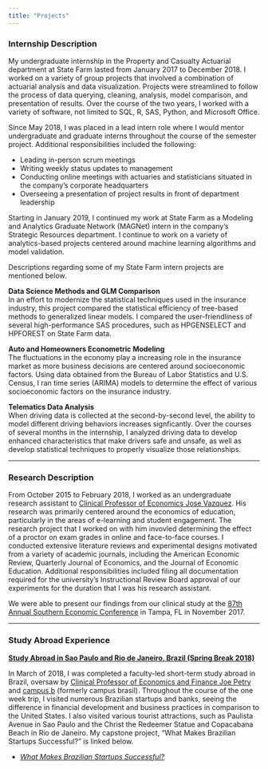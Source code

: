 ```yaml
---
title: "Projects"
---
```


### Internship Description

My undergraduate internship in the Property and Casualty Actuarial department at State Farm lasted from January 2017 to December 2018. I worked on a variety of group projects that involved a combination of actuarial analysis and data visualization. Projects were streamlined to follow the process of data querying, cleaning, analysis, model comparison, and presentation of results. Over the course of the two years, I worked with a variety of software, not limited to SQL, R, SAS, Python, and Microsoft Office. 

Since May 2018, I was placed in a lead intern role where I would mentor undergraduate and graduate interns throughout the course of the semester project. Additional responsibilities included the following:   
  
* Leading in-person scrum meetings
* Writing weekly status updates to management
* Conducting online meetings with actuaries and statisticians situated in the company's corporate headquarters
* Overseeing a presentation of project results in front of department leadership  


Starting in January 2019, I continued my work at State Farm as a Modeling and Analytics Graduate Network (MAGNet) intern in the company's Strategic Resources department. I continue to work on a variety of analytics-based projects centered around machine learning algorithms and model validation. 

Descriptions regarding some of my State Farm intern projects are mentioned below. 

**Data Science Methods and GLM Comparison**  
In an effort to modernize the statistical techniques used in the insurance industry, this project compared the statistical efficiency of tree-based methods to generalized linear models. I compared the user-friendliness of several high-performance SAS procedures, such as HPGENSELECT and HPFOREST on State Farm data. 
    
**Auto and Homeowners Econometric Modeling**  
The fluctuations in the economy play a increasing role in the insurance market as more business decisions are centered around socioeconomic factors. Using data obtained from the Bureau of Labor Statistics and U.S. Census, I ran time series (ARIMA) models to determine the effect of various socioeconomic factors on the insurance industry.    
  
**Telematics Data Analysis**  
When driving data is collected at the second-by-second level, the ability to model different driving behaviors increases signficantly. Over the courses of several months in the internship, I analyzed driving data to develop enhanced characteristics that make drivers safe and unsafe, as well as develop statistical techniques to properly visualize those relationships.     
  
***  
    
### Research Description

From October 2015 to February 2018, I worked as an undergraduate research assistant to [Clinical Professor of Economics Jose Vazquez](https://chroniclevitae.com/people/194561-jose-vazquez/profile). His research was primarily centered around the economics of education, particularly in the areas of e-learning and student engagement. The research project that I worked on with him invovled determining the effect of a proctor on exam grades in online and face-to-face courses. I conducted extensive literature reviews and experimental designs motivated from a variety of academic journals, including the American Economic Review, Quarterly Journal of Economics, and the Journal of Economic Education. Additional responsibilities included filing all documentation required for the university's Instructional Review Board approval of our experiments for the duration that I was his research assistant. 

We were able to present our findings from our clinical study at the [87th Annual Southern Economic Conference](https://www.southerneconomic.org/conference-2017/) in Tampa, FL in November 2017. 
  
  
***  
  
### Study Abroad Experience

[**Study Abroad in Sao Paulo and Rio de Janeiro, Brazil (Spring Break 2018)**](https://economics.illinois.edu/academics/undergraduate-program/study-abroad/econ-faculty-led-short-term/previous-faculty-led)

In March of 2018, I was completed a faculty-led short-term study abroad in Brazil, oversaw by [Clinical Professor of Economics and Finance Joe Petry](https://www.business.illinois.edu/faculty/petry.html) and [campus b](https://www.campusb.org/) (formerly campus brasil). Throughout the course of the one week trip, I visited numerous Brazilian startups and banks, seeing the difference in financial development and business practices in comparison to the United States. I also visited various tourist attractions, such as Paulista Avenue in Sao Paulo and the Christ the Redeemer Statue and Copacabana Beach in Rio de Janeiro. My capstone project, "What Makes Brazilian Startups Successful?" is linked below.

- [*What Makes Brazilian Startups Successful?*](https://economics.illinois.edu/system/files/inline-files/Tim%20Brazil%20Final%20Project%20-%20Timothy%20Chin.pdf)









